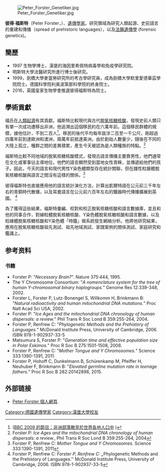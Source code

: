 [[File:Peter_Forster_Genetiker.jpg|thumbnail]]

'''彼得·福斯特'''（Peter Forster，{{bd|1967年}}）{{link-en|英國皇家生物學會院士|Royal Society of Biology}}、[[遺傳學家|遺傳學家]]。研究領域為研究人類起源、史前語言的重建和傳播（spread of prehistoric languages），以及[[法醫病理學|法醫遺傳學]] (forensic genetics)。

==簡歷==
* 1997 生物學博士，漢堡的海因里希佩特病毒學和免疫學研究院。
* 明斯特大學法醫研究所進行博士後研究。
* 1999，劍橋大學麥當勞研究所的考古學研究員，成為劍橋大學默里愛德華茲學院院士。德國科學院利奥波第那科學院的終身院士。
* 2016，英國皇家生物學會推選彼得福斯特為院士。

== 學術貢獻==
福氏在[[人類單地起源說|人類起源]]有其貢獻。福斯特比較現代與古代[[脫氧核糖核酸|脫氧核糖核酸]]，發現史前人類只有單一次成功遷移出非洲，他追溯出這個移民約在六萬年前。這個移民群體的規模，據他估計，不到二百人<ref>([http://www.telegraph.co.uk/science/science-news/5299351/African-tribe-populated-rest-of-the-world.html BBC 2009 的節目：非洲部落散見於世界各地人口中] {{Wayback|url=http://www.telegraph.co.uk/science/science-news/5299351/African-tribe-populated-rest-of-the-world.html |date=20141112060211 }})</ref>。移民的後代平均每年跋涉二百至一千公尺，剛超過四萬年前到達歐洲和澳洲，兩萬年前抵達美洲。由於創始人數量少，隨後在不同的大陸上孤立，種群之間的差異積累，產生今天被認為是人類種族的特點。<ref>Forster P: ''Ice Ages and the mitochondrial DNA chronology of human dispersals: a review.'', Phil Trans R Soc Lond B 359:255-264, 2004</ref>


福斯特比較不同地域的脫氧核糖核酸模式，發現古語言傳播主要靠男性，他們通常在文化或軍事佔主導地位，他們的語言顯然受到當地女性青睞，並傳遞給他們的孩子。因此，今天的語言和現代男性Y染色體類型存在統計關聯，但在雌性粒腺體脫氧核糖核酸與語言之間沒有這樣的關係。<ref>Forster P, Renfrew C: ''Mother Tongue and Y Chromosomes.'' Science 333:1390-1391, 2011</ref>

彼得福斯特也直接應用他的語言統計演化方法，計算出凱爾特語在公元前三千年左右的青銅時代散播，以及耳曼語言在公元前六百年左右的鐵器時代傳播擴展到英國。
<ref>Forster P, Renfrew C: ''Forster P, Renfrew C: „''Phylogenetic Methods and the Prehistory of Languages.'' McDonald Institute Press, University of Cambridge, 2006. ISBN 978-1-902937-33-5</ref>

為了獲得這些結果，福斯特彙編、校對和校正脫氧核糖核酸和語言數據庫，並且和他的同事合作，對線粒體脫氧核糖核酸、Y染色體脫氧核糖核酸和語言數據，以及粒線體脫氧核糖核酸和Y染色體「時鐘」做系統發生網絡分析。他將他研究結果，應用在脫氧核糖核酸祖先測試、祖先地域測試、家譜案例的關係測試、家庭研究和鑑識上。

== 参考资料 ==
{{reflist}}

=== 书籍 ===
* Forster P: "''Necessary Brain?''". Nature 375:444, 1995.
* The Y Chromosome Consortium: "''A nomenclature system for the tree of human Y-chromosomal binary haplogroups.''" Genome Res 12:339-348, 2002.
* Forster L, Forster P, Lutz-Bonengel S, Willkomm H, Brinkmann B: "''Natural radioactivity and human mitochondrial DNA mutations.''" Proc Natl Acad Sci USA, 2002.
* Forster P: "''Ice Ages and the mitochondrial DNA chronology of human dispersals: a review.''" Phil Trans R Soc Lond B 359:255-264, 2004.
* Forster P, Renfrew C: "''Phylogenetic Methods and the Prehistory of Languages.''" McDonald Institute Press, University of Cambridge, 2006. ISBN 978-1-902937-33-5
* Matsumura S, Forster P: "''Generation time and effective population size in Polar Eskimos.''" Proc R Soc B 275:1501-1508, 2008.
* Forster P, Renfrew C: "''Mother Tongue and Y Chromosomes.''" Science 333:1390-1391, 2011.
* Forster P, Hohoff C, Dunkelmann B, Schürenkamp M, Pfeiffer H, Neuhuber F, Brinkmann B: "''Elevated germline mutation rate in teenage fathers.''" Proc R Soc B 282:20142898, 2015.

== 外部链接 ==
* [https://web.archive.org/web/20131202234629/http://peter-forster.com/ Peter Forster 個人網頁].

{{DEFAULTSORT:Forster, Peter}}

[[Category:德國遺傳學家|Category:德國遺傳學家]]
[[Category:漢堡大學校友|Category:漢堡大學校友]]